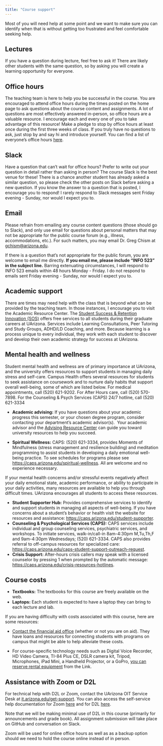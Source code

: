 ```yaml
---
title: "Course support"
---
```


Most of you will need help at some point and we want to make sure you can identify when that is without getting too frustrated and feel comfortable seeking help.

## Lectures

If you have a question during lecture, feel free to ask it! There are likely other students with the same question, so by asking you will create a learning opportunity for everyone.

## Office hours

The teaching team is here to help you be successful in the course. You are encouraged to attend office hours during the times posted on the home page to ask questions about the course content and assignments. A lot of questions are most effectively answered in-person, so office hours are a valuable resource. I encourage each and every one of you to take advantage of this resource! Make a pledge to stop by office hours at least once during the first three weeks of class. If you truly have no questions to ask, just stop by and say hi and introduce yourself. You can find a list of everyone's office hours [here](/course-team.html).

## Slack

Have a question that can't wait for office hours? Prefer to write out your question in detail rather than asking in person? The course Slack is the best venue for these! There is a chance another student has already asked a similar question, so please check the other posts on Slack before asking a new question. If you know the answer to a question that is posted, I encourage you to respond! I rarely respond to Slack messages sent Friday evening - Sunday, nor would I expect you to.

## Email

Please refrain from emailing any course content questions (those should go to Slack), and only use email for questions about personal matters that may not be appropriate for the public course forum (e.g., illness, accommodations, etc.). For such matters, you may email Dr. Greg Chism at [gchism\@arizona.edu](#0).

If there is a question that's not appropriate for the public forum, you are welcome to email me directly. **If you email me, please include "INFO 523" in the subject line.** Barring extenuating circumstances, I will respond to INFO 523 emails within 48 hours Monday - Friday. I do not respond to emails sent Friday evening - Sunday, nor would I expect you to.

## Academic support

There are times may need help with the class that is beyond what can be provided by the teaching team. In those instances, I encourage you to visit the Academic Resource Center. The [Student Success & Retention Innovation (SOS)](https://sos.arizona.edu/) offers free services to all students during their graduate careers at UArizona. Services include Learning Consultations, Peer Tutoring and Study Groups, ADHD/LD Coaching, and more. Because learning is a process unique to every individual, they work with each student to discover and develop their own academic strategy for success at UArizona.

## Mental health and wellness

Student mental health and wellness are of primary importance at UArizona, and the university offers resources to support students in managing daily stress and self-care. Campus Health offers several resources for students to seek assistance on coursework and to nurture daily habits that support overall well-being, some of which are listed below. For medical appointments, call (520) 621-9202. For After Hours care, call (520) 570-7898. For the Counseling & Psych Services (CAPS) 24/7 hotline, call (520) 621-3334

-   **Academic advising:** If you have questions about your academic progress this semester, or your chosen degree program, consider contacting your department's academic advisor(s).  Your academic advisor and the [Advising Resource Center](https://advising.arizona.edu/) can guide you toward university resources to help you succeed.

-   **Spiritual Wellness:** CAPS: (520) 621-3334, provides Moments of Mindfulness (stress management and resilience building) and meditation programming to assist students in developing a daily emotional well-being practice. To see schedules for programs please see <https://caps.arizona.edu/spiritual-wellness>. All are welcome and no experience necessary.

If your mental health concerns and/or stressful events negatively affect your daily emotional state, academic performance, or ability to participate in your daily activities, many resources are available to help you through difficult times. UArizona encourages all students to access these resources.

-   **Student Supporter Hub:** Provides comprehensive services to identify and support students in managing all aspects of well-being. If you have concerns about a student's behavior or health visit the website for resources and assistance: <https://caps.arizona.edu/student-supporter>.
-   **Counseling & Psychological Services (CAPS):** CAPS services include individual and group counseling services, psychiatric services, and workshops. To initiate services, walk-in/call-in 8am-4:30pm M,Tu,Th,F and 9am-4:30pm Wednesdays; (520) 621-3334. CAPS also provides referral to off-campus resources for specialized care: <https://caps.arizona.edu/caps-student-support-outreach-request>.
-   **Crisis Support:** After-hours crisis callers may speak with a licensed counselor by pressing 1 when prompted by the automatic message: <https://caps.arizona.edu/crisis-resources-hotlines>.

## Course costs

-   **Textbooks:** The textbooks for this course are freely available on the web.
-   **Laptops:** Each student is expected to have a laptop they can bring to each lecture and lab.

If you are having difficulty with costs associated with this course, here are some resources:

-   [Contact the financial aid office](https://financialaid.arizona.edu/ "https://financialaid.arizona.edu/") (whether or not you are on aid). They have loans and resources for connecting students with programs on campus that might be able to help alleviate these costs.

-   For course-specific technology needs such as Digital Voice Recorder, HD Video Camera, TI-84 Plus CE, DSLR camera kit, Tripod, Microphones, iPad Mini, a Handheld Projector, or a GoPro, [you can reserve rental equipment](https://lib.arizona.edu/borrow/tech) from the Link.

## **Assistance with Zoom or D2L**

For technical help with D2L or Zoom, contact the UArizona OIT Service Desk at [it.arizona.edu/get-support](https://it.arizona.edu/get-support). You can also access the self-service help documentation for Zoom [here](https://studenthelp.intech.arizona.edu/article/499-zoom-student-faq) and for D2L [here](https://help.d2l.arizona.edu/).

Note that we will be making minimal use of D2L in this course (primarily for announcements and grade book). All assignment submission will take place on GitHub and conversation on Slack.

Zoom will be used for online office hours as well as as a backup option should we need to hold the course online instead of in person.
